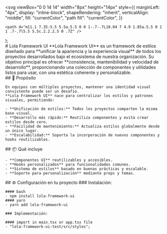 
  <svg
    viewBox="0 0 14 14"
    width="8px"
    height="14px"
    style={{
      marginLeft: "4px",
      display: "inline-block",
      shapeRendering: "inherit",
      verticalAlign: "middle",
      fill: "currentColor",
      "path fill": "currentColor",
    }}
  >
    <path d="m11.1 7.35-5.5 5.5a.5.5 0 0 1-.7-.7L10.04 7 4.9 1.85a.5.5 0 1 1 .7-.7l5.5 5.5c.2.2.2.5 0 .7Z" />
  </svg>
);

<Meta title="Lola Framework UI" />

<div className="sb-container">
  <div className='sb-section-title'>
    # Lola Framework UI
    **Lola Framework UI** es un framework de estilos diseñado para **unificar la apariencia y la experiencia visual** de todos los proyectos desarrollados bajo el ecosistema de nuestra organización.
    Su objetivo principal es ofrecer **consistencia, mantenibilidad y velocidad de desarrollo**, proporcionando una colección de componentes y utilidades listos para usar, con una estética coherente y personalizable.
  </div>

</div>

<div className="sb-container">
  ## 🚀 Propósito

    En equipos con múltiples proyectos, mantener una identidad visual consistente puede ser un desafío.
    **Lola Framework UI** nace para centralizar los estilos y patrones visuales, permitiendo:

    - **Unificación de estilos:** Todos los proyectos comparten la misma base visual.
    - **Desarrollo más rápido:** Reutiliza componentes y evita crear estilos desde cero.
    - **Facilidad de mantenimiento:** Actualiza estilos globalmente desde un único lugar.
    - **Escalabilidad:** Soporta la incorporación de nuevos componentes y hooks reutilizables.

  </div>

<div className="sb-container">
  ## 📦 Qué incluye

    - **Componentes UI** reutilizables y accesibles.
    - **Hooks personalizados** para funcionalidades comunes.
    - **Sistema de estilos** basado en buenas prácticas y escalable.
    - **Soporte para personalización** mediante props y temas.

</div>

<div className="sb-container">
  ## ⚙️ Configuración en tu proyecto
    ### Instalación:

    #### bash
    - npm install lola-framework-ui
    #### yarn
    - yarn add lola-framework-ui

    ### Implementación:

    #### import in main.tsx or app.tsx file
    - "lola-framework-ui-test/src/styles";

</div>

<style>
  {`
  .sb-container {
    margin-bottom: 48px;
  }

  .sb-section {
    width: 100%;
    display: flex;
    flex-direction: row;
    gap: 20px;
  }

  img {
    object-fit: cover;
  }

  .sb-section-title {
    margin-bottom: 32px;
  }

  .sb-section a:not(h1 a, h2 a, h3 a) {
    font-size: 14px;
  }

  .sb-section-item, .sb-grid-item {
    flex: 1;
    display: flex;
    flex-direction: column;
  }

  .sb-section-item-heading {
    padding-top: 20px !important;
    padding-bottom: 5px !important;
    margin: 0 !important;
  }
  .sb-section-item-paragraph {
    margin: 0;
    padding-bottom: 10px;
  }

  .sb-chevron {
    margin-left: 5px;
  }

  .sb-features-grid {
    display: grid;
    grid-template-columns: repeat(2, 1fr);
    grid-gap: 32px 20px;
  }

  .sb-socials {
    display: grid;
    grid-template-columns: repeat(4, 1fr);
  }

  .sb-socials p {
    margin-bottom: 10px;
  }

  .sb-explore-image {
    max-height: 32px;
    align-self: flex-start;
  }

  .sb-addon {
    width: 100%;
    display: flex;
    align-items: center;
    position: relative;
    background-color: #EEF3F8;
    border-radius: 5px;
    border: 1px solid rgba(0, 0, 0, 0.05);
    background: #EEF3F8;
    height: 180px;
    margin-bottom: 48px;
    overflow: hidden;
  }

  .sb-addon-text {
    padding-left: 48px;
    max-width: 240px;
  }

  .sb-addon-text h4 {
    padding-top: 0px;
  }

  .sb-addon-img {
    position: absolute;
    left: 345px;
    top: 0;
    height: 100%;
    width: 200%;
    overflow: hidden;
  }

  .sb-addon-img img {
    width: 650px;
    transform: rotate(-15deg);
    margin-left: 40px;
    margin-top: -72px;
    box-shadow: 0 0 1px rgba(255, 255, 255, 0);
    backface-visibility: hidden;
  }

  @media screen and (max-width: 800px) {
    .sb-addon-img {
      left: 300px;
    }
  }

  @media screen and (max-width: 600px) {
    .sb-section {
      flex-direction: column;
    }

    .sb-features-grid {
      grid-template-columns: repeat(1, 1fr);
    }

    .sb-socials {
      grid-template-columns: repeat(2, 1fr);
    }

    .sb-addon {
      height: 280px;
      align-items: flex-start;
      padding-top: 32px;
      overflow: hidden;
    }

    .sb-addon-text {
      padding-left: 24px;
    }

    .sb-addon-img {
      right: 0;
      left: 0;
      top: 130px;
      bottom: 0;
      overflow: hidden;
      height: auto;
      width: 124%;
    }

    .sb-addon-img img {
      width: 1200px;
      transform: rotate(-12deg);
      margin-left: 0;
      margin-top: 48px;
      margin-bottom: -40px;
      margin-left: -24px;
    }
  }
  `}
</style>
